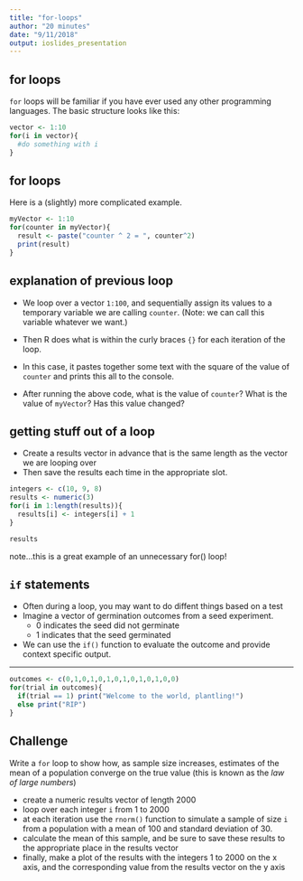 ```yaml
---
title: "for-loops"
author: "20 minutes"
date: "9/11/2018"
output: ioslides_presentation
---
```

## for loops

`for` loops will be familiar if you have ever used any other programming languages.  The basic structure looks like this:

```r
vector <- 1:10
for(i in vector){
  #do something with i
}
```

## for loops

Here is a (slightly) more complicated example. 

```r
myVector <- 1:10
for(counter in myVector){
  result <- paste("counter ^ 2 = ", counter^2)
  print(result)
}
```


## explanation of previous loop

-  We loop over a vector `1:100`, and sequentially assign its values to a temporary variable we are calling `counter`. (Note: we can call this variable whatever we want.) 
-  Then R does what is within the curly braces `{}` for each iteration of the loop.
-  In this case, it pastes together some text with the square of the value of `counter` and prints this all to the console. 

-  <span class="mega-octicon octicon-question"></span> After running the above code, what is the value of `counter`? What is the value of `myVector`? Has this value changed?

## getting stuff out of a loop

-  Create a results vector in advance that is the same length as the vector we are looping over
-  Then save the results each time in the appropriate slot. 

```r
integers <- c(10, 9, 8)
results <- numeric(3)
for(i in 1:length(results)){
  results[i] <- integers[i] + 1
}

results

```

note...this is a great example of an unnecessary for() loop!

## `if` statements

-  Often during a loop, you may want to do diffent things based on a test
-  Imagine a vector of germination outcomes from a seed experiment. 
    *  0 indicates the seed did not germinate
    *  1 indicates that the seed germinated
- We can use the `if()` function to evaluate the outcome and provide context specific output. 

---

```r
outcomes <- c(0,1,0,1,0,1,0,1,0,1,0,1,0,0)
for(trial in outcomes){
  if(trial == 1) print("Welcome to the world, plantling!")
  else print("RIP")
}
```

## Challenge

Write a `for` loop to show how, as sample size increases, estimates of the mean of a population converge on the true value (this is known as the *law of large numbers*)

* create a numeric results vector of length 2000
* loop over each integer `i` from 1 to 2000
* at each iteration use the `rnorm()` function to simulate a sample of size `i` from a population with a mean of 100 and standard deviation of 30.
* calculate the mean of this sample, and be sure to save these results to the appropriate place in the results vector
* finally, make a plot of the results with the integers 1 to 2000 on the x axis, and the corresponding value from the results vector on the y axis

<!-- ## solution -->

<!-- ```{r} -->
<!-- results <- numeric(2000) -->
<!-- for(i in 1:2000){ -->
<!--   results[i] <- mean(rnorm(n=i, mean=100, sd=30)) -->
<!-- } -->
<!-- qplot(x=1:2000, y=results) -->
<!-- ``` -->
